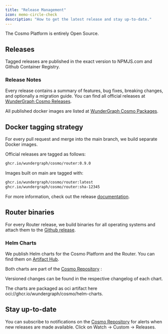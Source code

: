 ---
title: "Release Management"
icon: memo-circle-check
description: "How to get the latest release and stay up-to-date."
---

The Cosmo Platform is entirely Open Source.

## Releases

Tagged releases are published in the exact version to NPMJS.com and Github Container Registry.

### Release Notes

Every release contains a summary of features, bug fixes, breaking changes, and optionally a migration guide. You can find all official releases at [WunderGraph Cosmo Releases](https://github.com/wundergraph/cosmo/releases).

All published docker images are listed at [WunderGraph Cosmo Packages](https://github.com/orgs/wundergraph/packages?repo_name=cosmo).

## Docker tagging strategy

For every pull request and merge into the main branch, we build separate Docker images.

Official releases are tagged as follows:

```bash
ghcr.io/wundergraph/cosmo/router:0.9.0
```

Images built on main are tagged with:

```bash
ghcr.io/wundergraph/cosmo/router:latest
ghcr.io/wundergraph/cosmo/router:sha-12345
```

For more information, check out the release [documentation](https://github.com/wundergraph/cosmo/blob/main/docs/releasing.md).

## Router binaries

For every Router release, we build binaries for all operating systems and attach them to the [Github release](https://github.com/wundergraph/cosmo/releases/tag/router%400.22.1).

### Helm Charts

We publish Helm charts for the Cosmo Platform and the Router. You can find them on [Artifact Hub](https://artifacthub.io/packages/search?org=wundergraph).

<CardGroup>
  <Card title="cosmo-router" icon="github" horizontal href="https://artifacthub.io/packages/helm/cosmo-router/router" />
  <Card title="cosmo-platform" icon="github" horizontal href="https://artifacthub.io/packages/helm/cosmo-platform/cosmo" />
</CardGroup>


Both charts are part of the [Cosmo Repository](https://github.com/wundergraph/cosmo) :
<CardGroup>
  <Card title="Helm Chart Cosmo Router" icon="github" horizontal href="https://github.com/wundergraph/cosmo/blob/main/helm/cosmo/charts/router/README.md" />
  <Card title="Helm Chart Cosmo Platform" icon="github" horizontal href="https://github.com/wundergraph/cosmo/blob/main/helm/cosmo/README.md" />
</CardGroup>

Versioned changes can be found in the respective changelog of each chart.

The charts are packaged as oci artifact here oci://ghcr.io/wundergraph/cosmo/helm-charts.

## Stay up-to-date

You can subscribe to notifications on the [Cosmo Repository](https://github.com/wundergraph/cosmo) for alerts when new releases are made available. Click on Watch -> Custom -> Releases.

